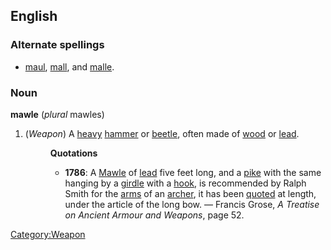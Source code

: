 ==English==
===Alternate spellings===
* [[maul]], [[mall]], and [[malle]].
===Noun===
'''mawle''' (''plural'' mawles)
# (''Weapon'') [[Category:Weapon]] A [[heavy]] [[hammer]] or [[beetle]], often made of [[wood]] or [[lead]].
#:'''Quotations'''
#:*'''1786''': A [[Mawle]] of [[lead]] five feet long, and a [[pike]] with the same hanging by a [[girdle]] with a [[hook]], is recommended by Ralph Smith for the [[arm]]s of an [[archer]], it has been [[quote]]d at length, under the article of the long bow.  &mdash; Francis Grose, ''A Treatise on Ancient Armour and Weapons'', page 52.